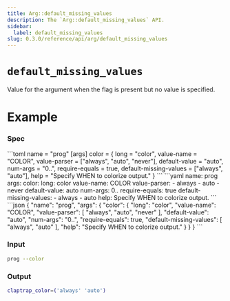 ```yaml
---
title: Arg::default_missing_values
description: The `Arg::default_missing_values` API.
sidebar:
  label: default_missing_values
slug: 0.3.0/reference/api/arg/default_missing_values
---
```



# `default_missing_values` <LinkButton href="https://docs.rs/clap/latest/clap/struct.Arg.html#method.default_missing_values" icon="open-book" variant="minimal" />

<Badge text="since 0.1.0" size="small" />

Value for the argument when the flag is present but no value is specified.

# Example

### Spec

<Tabs syncKey="format">
  <TabItem label="TOML">
    ```toml
    name = "prog"
    [args]
    color = { long = "color", value-name = "COLOR", value-parser = ["always", "auto", "never"], default-value = "auto", num-args = "0..", require-equals = true, default-missing-values = ["always", "auto"], help = "Specify WHEN to colorize output." }
    ```
  </TabItem>

  <TabItem label="YAML">
    ```yaml
    name: prog
    args:
      color:
        long: color
        value-name: COLOR
        value-parser:
        - always
        - auto
        - never
        default-value: auto
        num-args: 0..
        require-equals: true
        default-missing-values:
        - always
        - auto
        help: Specify WHEN to colorize output.
    ```
  </TabItem>

  <TabItem label="JSON">
    ```json
    {
      "name": "prog",
      "args": {
        "color": {
          "long": "color",
          "value-name": "COLOR",
          "value-parser": [
            "always",
            "auto",
            "never"
          ],
          "default-value": "auto",
          "num-args": "0..",
          "require-equals": true,
          "default-missing-values": [
            "always",
            "auto"
          ],
          "help": "Specify WHEN to colorize output."
        }
      }
    }
    ```
  </TabItem>
</Tabs>

### Input

```bash
prog --color
```

### Output

```bash
claptrap_color=('always' 'auto')
```

